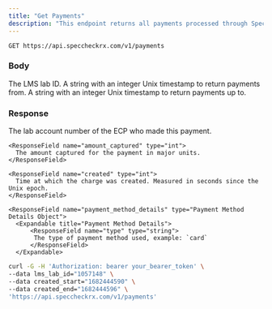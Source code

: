 ```yaml
---
title: "Get Payments"
description: "This endpoint returns all payments processed through SpecCheck for a given lab."
---
```


```
GET https://api.speccheckrx.com/v1/payments
```

### Body

<ParamField body="lms_lab_id" type="string" required="true">
  The LMS lab ID.
</ParamField>

<ParamField body="created_start" type="string" required="true">
  A string with an integer Unix timestamp to return payments from.
</ParamField>

<ParamField body="created_end" type="string" required="true">
  A string with an integer Unix timestamp to return payments up to.
</ParamField>

### Response

<ResponseField name="charges" type="list of Charge Object">
  <Expandable title="Charge">
    <ResponseField name="lab_account_number" type="string">
      The lab account number of the ECP who made this payment.
    </ResponseField>

    <ResponseField name="amount_captured" type="int">
      The amount captured for the payment in major units.
    </ResponseField>

    <ResponseField name="created" type="int">
      Time at which the charge was created. Measured in seconds since the Unix epoch.
    </ResponseField>

    <ResponseField name="payment_method_details" type="Payment Method Details Object">
      <Expandable title="Payment Method Details">
          <ResponseField name="type" type="string">
           The type of payment method used, example: `card`
          </ResponseField>
      </Expandable>
   </ResponseField>
  </Expandable>
</ResponseField>


<RequestExample>

```bash Example Request
curl -G -H 'Authorization: bearer your_bearer_token' \
--data lms_lab_id="1057148" \
--data created_start="1682444590" \
--data created_end="1682444596" \
'https://api.speccheckrx.com/v1/payments'
```

</RequestExample>
